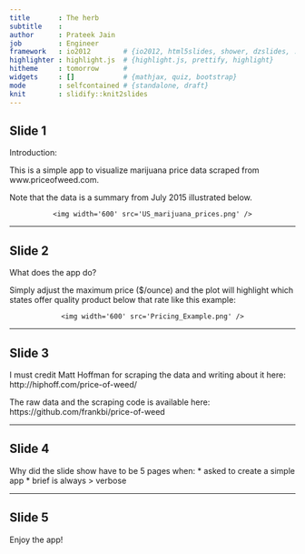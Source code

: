```yaml
---
title       : The herb 
subtitle    : 
author      : Prateek Jain
job         : Engineer
framework   : io2012        # {io2012, html5slides, shower, dzslides, ...}
highlighter : highlight.js  # {highlight.js, prettify, highlight}
hitheme     : tomorrow      # 
widgets     : []            # {mathjax, quiz, bootstrap}
mode        : selfcontained # {standalone, draft}
knit        : slidify::knit2slides
---
```


## Slide 1
Introduction:

This is a simple app to visualize marijuana price data scraped from www.priceofweed.com.  

Note that the data is a summary from July 2015 illustrated below.

<!-- Limit image width and height -->
<div style='text-align: center;'>
    <img width='600' src='US_marijuana_prices.png' />
</div>


---

## Slide 2 
What does the app do?

Simply adjust the maximum price ($/ounce) and the plot will highlight which states offer quality product below that rate like this example:

<div style='text-align: center;'>
    <img width='600' src='Pricing_Example.png' />
</div>


---

## Slide 3

I must credit Matt Hoffman for scraping the data and writing about it here:
http://hiphoff.com/price-of-weed/

The raw data and the scraping code is available here: 
https://github.com/frankbi/price-of-weed

--- 

## Slide 4

Why did the slide show have to be 5 pages when:
* asked to create a simple app
* brief is always > verbose

---

## Slide 5

Enjoy the app!


